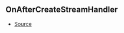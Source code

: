 ## OnAfterCreateStreamHandler



- [Source](https://github.com/Androz2091/discord-player/blob/a2c576b/packages/discord-player/src/Structures/GuildQueue.ts#L56)